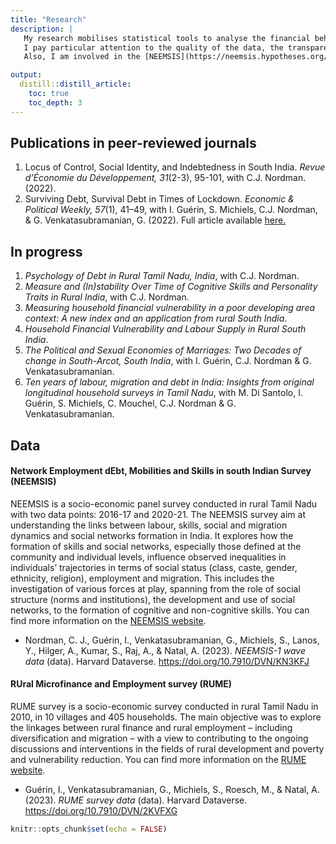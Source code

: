 ```yaml
---
title: "Research"
description: |
   My research mobilises statistical tools to analyse the financial behaviour, labour and cognition of households in rural South India. <br> 
   I pay particular attention to the quality of the data, the transparency of the analyses and the ethics of research more generally. <br>
   Also, I am involved in the [NEEMSIS](https://neemsis.hypotheses.org/) data collection.

output:
  distill::distill_article:
    toc: true
    toc_depth: 3
---
```




## Publications in peer-reviewed journals

1. Locus of Control, Social Identity, and Indebtedness in South India. *Revue d'Économie du Développement, 31*(2-3), 95-101, with C.J. Nordman. (2022).
1. Surviving Debt, Survival Debt in Times of Lockdown. *Economic & Political Weekly, 57*(1), 41–49, with I. Guérin, S. Michiels, C.J. Nordman, & G. Venkatasubramanian, G. (2022).  Full article available [here.](https://www.researchgate.net/publication/357617209_Surviving_Debt_and_Survival_Debt_in_Times_of_Lockdown)


## In progress

1. *Psychology of Debt in Rural Tamil Nadu, India*, with C.J. Nordman.
1. *Measure and (In)stability Over Time of Cognitive Skills and Personality Traits in Rural India*, with C.J. Nordman.
1. *Measuring household financial vulnerability in a poor developing area context: A new index and an application from rural South India*.
1. *Household Financial Vulnerability and Labour Supply in Rural South India*.
1. *The Political and Sexual Economies of Marriages: Two Decades of change in South-Arcot, South India*, with I. Guérin, C.J. Nordman & G. Venkatasubramanian.
1. *Ten years of labour, migration and debt in India: Insights from original longitudinal household surveys in Tamil Nadu*, with M. Di Santolo, I. Guérin, S. Michiels, C. Mouchel, C.J. Nordman & G. Venkatasubramanian.








## Data

#### Network Employment dEbt, Mobilities and Skills in south Indian Survey (NEEMSIS)

NEEMSIS is a socio-economic panel survey conducted in rural Tamil Nadu with two data points: 2016-17 and 2020-21. The NEEMSIS survey aim at understanding the links between labour, skills, social and migration dynamics and social networks formation in India. It explores how the formation of skills and social networks, especially those defined at the community and individual levels, influence observed inequalities in individuals’ trajectories in terms of social status (class, caste, gender, ethnicity, religion), employment and migration. This includes the investigation of various forces at play, spanning from the role of social structure (norms and institutions), the development and use of social networks, to the formation of cognitive and non-cognitive skills.
You can find more information on the [NEEMSIS website](https://neemsis.hypotheses.org/).

 - Nordman, C. J., Guérin, I., Venkatasubramanian, G., Michiels, S., Lanos, Y., Hilger, A., Kumar, S., Raj, A., & Natal, A. (2023). *NEEMSIS-1 wave data* (data). Harvard Dataverse. [https://doi.org/10.7910/DVN/KN3KFJ](https://doi.org/10.7910/DVN/KN3KFJ)



#### RUral Microfinance and Employment survey (RUME)

RUME survey is a socio-economic survey conducted in rural Tamil Nadu in 2010, in 10 villages and 405 households. The main objective was to explore the linkages between rural finance and rural employment – including diversification and migration – with a view to contributing to the ongoing discussions and interventions in the fields of rural development and poverty and vulnerability reduction.
You can find more information on the [RUME website](https://odriis.hypotheses.org/rume).

 - Guérin, I., Venkatasubramanian, G., Michiels, S., Roesch, M., & Natal, A. (2023). *RUME survey data* (data). Harvard Dataverse. [https://doi.org/10.7910/DVN/2KVFXG](https://doi.org/10.7910/DVN/2KVFXG)




```r
knitr::opts_chunk$set(echo = FALSE)

```

